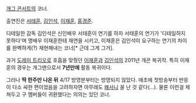 [[개그 콘서트]]의 코너.

출연진은 [[서태훈]], [[김인석]], [[이재훈]], [[홍경준]].

디테일한 감독 김인석은 신인배우 서태훈이 연기를 하자 서태훈의 연기가 '디테일하지 못하다'며 명배우 이재훈한테 재연을 시키고, 이재훈은 김인석이 요구하는 연기의 차이를 완벽하게(?) 재현해내는 코너[* 근데 그게 그거].

과거 [[도레미 트리오]]로 호흡을 맞췄던 [[이재훈]]과 [[김인석]]의 2011년 개콘 복귀작. 특히 이재훈의 경우는 개그맨으로서 '''7년만에''' 활동 복귀이다.

그러나 '''딱 한주만 나온 뒤''' 4/17 방영분부터는 방영되지 않았다. 애초에 첫방송부터 반응이 다소 싸한 편이었음을 고려하자면 아무래도 [[왜사니]] 꼴 난 것 같다(...). 물론 이런걸 제쳐두고 구 멤버들이 귀환했다는 의의는 있던 코너.
